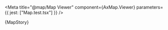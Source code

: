 
<Meta
  title="@map/Map Viewer"
  component={AxMap.Viewer}
  parameters={{ jest: ["Map.test.tsx"] }}
/>

<Title>Map Viewer</Title>

<Canvas>
  <Story name="Map Viewer" height="32rem" parameters={{ layout: "none" }}>
    {MapStory}
  </Story>
</Canvas>

<ArgsTable sort="requiredFirst" of={AxMap.Viewer} />
